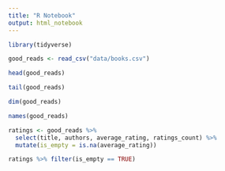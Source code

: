 ```yaml
---
title: "R Notebook"
output: html_notebook
---
```


```r
library(tidyverse)
```

```r
good_reads <- read_csv("data/books.csv")
```

```r
head(good_reads)
```

```r
tail(good_reads)
```

```r
dim(good_reads)
```

```r
names(good_reads)
```

```r
ratings <- good_reads %>%
  select(title, authors, average_rating, ratings_count) %>%
  mutate(is_empty = is.na(average_rating)) 

ratings %>% filter(is_empty == TRUE)
```

```r

```


